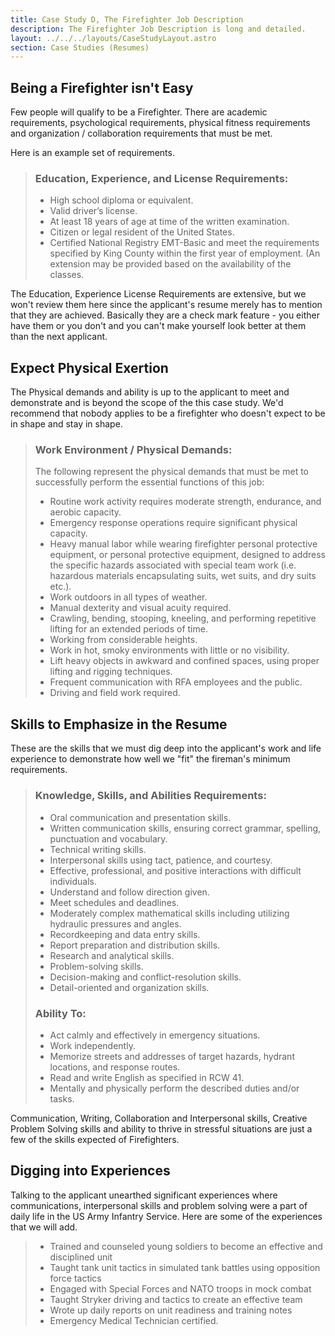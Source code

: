 ```yaml
---
title: Case Study D, The Firefighter Job Description
description: The Firefighter Job Description is long and detailed.
layout: ../../../layouts/CaseStudyLayout.astro
section: Case Studies (Resumes)
---
```


## Being a Firefighter isn't Easy

Few people will qualify to be a Firefighter. There are academic requirements, psychological requirements, physical fitness requirements and organization / collaboration requirements that must be met. 

Here is an example set of requirements.

> ### Education, Experience, and License Requirements:
> * High school diploma or equivalent.
> * Valid driver’s license.
> * At least 18 years of age at time of the written examination.
> * Citizen or legal resident of the United States.
> * Certified National Registry EMT-Basic and meet the requirements specified by King County within the first year of employment. (An extension may be provided based on the availability of the classes.

The Education, Experience License Requirements are extensive, but we won't review them here since the applicant's resume merely has to mention that they are achieved. Basically they are a check mark feature - you either have them or you don't and you can't make yourself look better at them than the next applicant.

## Expect Physical Exertion 

The Physical demands and ability is up to the applicant to meet and demonstrate and is beyond the scope of the this case study. We'd recommend that nobody applies to be a firefighter who doesn't expect to be in shape and stay in shape.

> ### Work Environment / Physical Demands:
> 
> The following represent the physical demands that must be met to successfully perform the essential functions of this job:
>
> * Routine work activity requires moderate strength, endurance, and aerobic capacity.
> * Emergency response operations require significant physical capacity.
> * Heavy manual labor while wearing firefighter personal protective equipment, or personal protective equipment, designed to address the specific hazards associated with special team work (i.e. hazardous materials encapsulating suits, wet suits, and dry suits etc.).
> * Work outdoors in all types of weather.
> * Manual dexterity and visual acuity required.
> * Crawling, bending, stooping, kneeling, and performing repetitive lifting for an extended periods of time.
> * Working from considerable heights.
> * Work in hot, smoky environments with little or no visibility.
> * Lift heavy objects in awkward and confined spaces, using proper lifting and rigging techniques.
> * Frequent communication with RFA employees and the public.
> * Driving and field work required.


## Skills to Emphasize in the Resume

These are the skills that we must dig deep into the applicant's work and life experience to demonstrate how well we "fit" the fireman's minimum requirements.

> ### Knowledge, Skills, and Abilities Requirements:
> * Oral communication and presentation skills.
> * Written communication skills, ensuring correct grammar, spelling, punctuation and vocabulary.
> * Technical writing skills.
> * Interpersonal skills using tact, patience, and courtesy.
> * Effective, professional, and positive interactions with difficult individuals.
> * Understand and follow direction given.
> * Meet schedules and deadlines.
> * Moderately complex mathematical skills including utilizing hydraulic pressures and angles.
> * Recordkeeping and data entry skills.
> * Report preparation and distribution skills.
> * Research and analytical skills.
> * Problem-solving skills.
> * Decision-making and conflict-resolution skills.
> * Detail-oriented and organization skills.
> ### Ability To:
> * Act calmly and effectively in emergency situations.
> * Work independently.
> * Memorize streets and addresses of target hazards, hydrant locations, and response routes.
> * Read and write English as specified in RCW 41.
> * Mentally and physically perform the described duties and/or tasks.

Communication, Writing, Collaboration and Interpersonal skills, Creative Problem Solving skills and ability to thrive in stressful situations are just a few of the skills expected of Firefighters. 

## Digging into Experiences

Talking to the applicant unearthed significant experiences where communications, interpersonal skills and problem solving were a part of daily life in the US Army Infantry Service. Here are some of the experiences that we will add.

> * Trained and counseled young soldiers to become an effective and disciplined unit
> * Taught tank unit tactics in simulated tank battles using opposition force tactics
> * Engaged with Special Forces and NATO troops in mock combat
> * Taught Stryker driving and tactics to create an effective team
> * Wrote up daily reports on unit readiness and training notes
> * Emergency Medical Technician certified.


